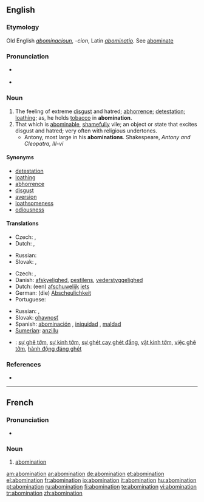 ==English==

===Etymology===
Old English ''[[abominacioun]]'', ''-cion'', Latin ''[[abominatio]]''. See [[abominate]]

===Pronunciation===
* {{a|RP}} {{IPA|/əbɒmɪˈneɪʃn/}}
* {{rhymes|eɪʃǝn}}

===Noun===
{{en-noun}}

# The feeling of extreme [[disgust]] and hatred; [[abhorrence]]; [[detestation]]; [[loathing]]; as, he holds [[tobacco]] in '''abomination'''.
# That which is [[abominable]], [[shameful]]ly vile; an object or state that excites disgust and hatred; very often with religious undertones.
#* Antony, most large in his '''abominations'''. Shakespeare, ''Antony and Cleopatra, III-vi''

====Synonyms====
* [[detestation]]
* [[loathing]]
* [[abhorrence]]
* [[disgust]]
* [[aversion]]
* [[loathsomeness]]
* [[odiousness]]

====Translations====
{{trans-top|the feeling of extreme disgust}}
* Czech: {{t-|cs|odpor|m}}, {{t|cs|zhnusení|n}}
* Dutch: {{t+|nl|afschuw}}, {{t+|nl|walging}}
{{trans-mid}}
* Russian: {{t+|ru|отвращение|n|sc=Cyrl}}
* Slovak: {{t-|sk|hnus|m}}, {{t-|sk|odpor|m}}
{{trans-bottom}}

{{trans-top|something abominable}}
* Czech: {{t|cs|odpornost|f}}, {{t|cs|ohavnost|f}}
* Danish: [[afskyelighed]], [[pestilens]], [[vederstyggelighed]]
* Dutch: (een) [[afschuwelijk]] [[iets]]
* German: (die) [[Abscheulichkeit]]
* Portuguese: {{t+|pt|abominação|f}}
{{trans-mid}}
* Russian: {{t+|ru|гадость|f|sc=Cyrl}}, {{t+|ru|мерзость|f|sc=Cyrl}}
* Slovak: [[ohavnosť]] {{f}}
* Spanish: [[abominación]] {{f}}, [[iniquidad]] {{f}}, [[maldad]] {{f}}
* [[Sumerian]]: [[anzillu]]
{{trans-bottom}}

{{checktrans-top|Translations to be checked}}
* {{ttbc|Vietnamese}}: [[sự ghê tởm]], [[sự kinh tởm]], [[sự ghét cay ghét đắng]], [[vật kinh tởm]], [[việc ghê tởm]], [[hành động đáng ghét]]
{{checktrans-mid}}
{{checktrans-bottom}}

===References===
* {{R:Webster 1913}}

----

==French==

===Pronunciation===
* {{audio|Fr-abomination.ogg|audio}}

===Noun===
{{fr-noun|f}}

# [[#English|abomination]]

[[am:abomination]]
[[ar:abomination]]
[[de:abomination]]
[[et:abomination]]
[[el:abomination]]
[[fr:abomination]]
[[io:abomination]]
[[it:abomination]]
[[hu:abomination]]
[[pt:abomination]]
[[ru:abomination]]
[[fi:abomination]]
[[te:abomination]]
[[vi:abomination]]
[[tr:abomination]]
[[zh:abomination]]